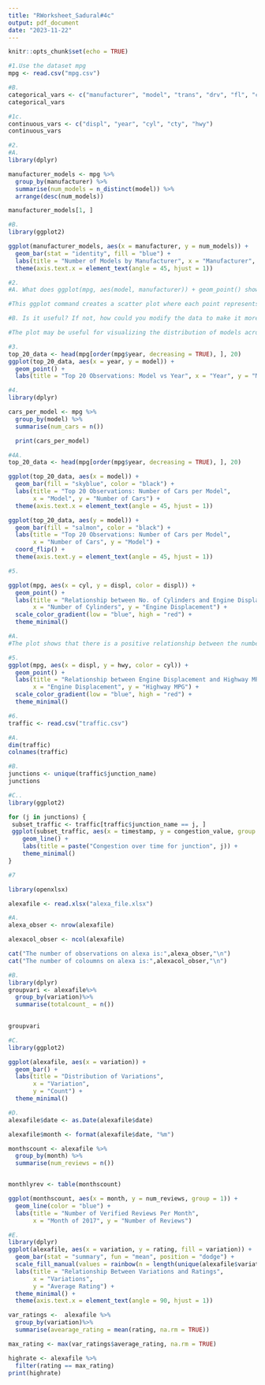```yaml
---
title: "RWorksheet_Sadural#4c"
output: pdf_document
date: "2023-11-22"
---
```


```r
knitr::opts_chunk$set(echo = TRUE)
```



```r
#1.Use the dataset mpg
mpg <- read.csv("mpg.csv")
```

```r
#B.
categorical_vars <- c("manufacturer", "model", "trans", "drv", "fl", "class")
categorical_vars
```

```r
#1c.
continuous_vars <- c("displ", "year", "cyl", "cty", "hwy")
continuous_vars
```

```r
#2.
#A.
library(dplyr)

manufacturer_models <- mpg %>%
  group_by(manufacturer) %>%
  summarise(num_models = n_distinct(model)) %>%
  arrange(desc(num_models))

manufacturer_models[1, ]

```

```r
#B.
library(ggplot2)

ggplot(manufacturer_models, aes(x = manufacturer, y = num_models)) +
  geom_bar(stat = "identity", fill = "blue") +
  labs(title = "Number of Models by Manufacturer", x = "Manufacturer", y = "Number of Models") +
  theme(axis.text.x = element_text(angle = 45, hjust = 1))
```

```r
#2.
#A. What does ggplot(mpg, aes(model, manufacturer)) + geom_point() show?

#This ggplot command creates a scatter plot where each point represents a car model, positioned along the x-axis by the model name and along the y-axis by the manufacturer.

#B. Is it useful? If not, how could you modify the data to make it more informative?

#The plot may be useful for visualizing the distribution of models across manufacturers, but it could be crowded and hard to interpret if there are many models. To make it more informative, you could consider grouping or coloring points based on some other variable, such as the fuel type or class of the car.
```

```r
#3.
top_20_data <- head(mpg[order(mpg$year, decreasing = TRUE), ], 20)
ggplot(top_20_data, aes(x = year, y = model)) +
  geom_point() +
  labs(title = "Top 20 Observations: Model vs Year", x = "Year", y = "Model") + theme(axis.text.x = element_text(angle = 45, hjust = 1))
```

```r
#4.
library(dplyr)

cars_per_model <- mpg %>%
  group_by(model) %>%
  summarise(num_cars = n())

  print(cars_per_model)
```

```r
#4A.
top_20_data <- head(mpg[order(mpg$year, decreasing = TRUE), ], 20)

ggplot(top_20_data, aes(x = model)) +
  geom_bar(fill = "skyblue", color = "black") +
  labs(title = "Top 20 Observations: Number of Cars per Model",
       x = "Model", y = "Number of Cars") +
  theme(axis.text.x = element_text(angle = 45, hjust = 1))
```

```r
ggplot(top_20_data, aes(y = model)) +
  geom_bar(fill = "salmon", color = "black") +
  labs(title = "Top 20 Observations: Number of Cars per Model",
       x = "Number of Cars", y = "Model") +
  coord_flip() +
  theme(axis.text.y = element_text(angle = 45, hjust = 1))
```

```r
#5.

ggplot(mpg, aes(x = cyl, y = displ, color = displ)) +
  geom_point() +
  labs(title = "Relationship between No. of Cylinders and Engine Displacement",
       x = "Number of Cylinders", y = "Engine Displacement") +
  scale_color_gradient(low = "blue", high = "red") +
  theme_minimal()

#A.
#The plot shows that there is a positive relationship between the number of cylinders and engine displacement. As the number of cylinders increases, the engine displacement tends to increase. The color gradient adds an extra dimension, indicating the specific values of engine displacement.
```

```r
#5.
ggplot(mpg, aes(x = displ, y = hwy, color = cyl)) +
  geom_point() +
  labs(title = "Relationship between Engine Displacement and Highway MPG",
       x = "Engine Displacement", y = "Highway MPG") +
  scale_color_gradient(low = "blue", high = "red") +
  theme_minimal()
```

```r
#6.
traffic <- read.csv("traffic.csv")
```

```r
#A.
dim(traffic)
colnames(traffic)
```

```r
#B.
junctions <- unique(traffic$junction_name)
junctions
```

```r
#C..
library(ggplot2)

for (j in junctions) {
 subset_traffic <- traffic[traffic$junction_name == j, ]
 ggplot(subset_traffic, aes(x = timestamp, y = congestion_value, group = ID)) +
    geom_line() +
    labs(title = paste("Congestion over time for junction", j)) +
    theme_minimal()
}
```

```r
#7

library(openxlsx)

alexafile <- read.xlsx("alexa_file.xlsx")
```

```r
#A.
alexa_obser <- nrow(alexafile)

alexacol_obser <- ncol(alexafile)

cat("The number of observations on alexa is:",alexa_obser,"\n")
cat("The number of coloumns on alexa is:",alexacol_obser,"\n")
```

```r
#B.
library(dplyr)
groupvari <- alexafile%>%
  group_by(variation)%>%
  summarise(totalcount_ = n())
 

groupvari

```

```r
#C.
library(ggplot2)

ggplot(alexafile, aes(x = variation)) +
  geom_bar() +
  labs(title = "Distribution of Variations",
       x = "Variation",
       y = "Count") +
  theme_minimal()
```

```r
#D.
alexafile$date <- as.Date(alexafile$date)

alexafile$month <- format(alexafile$date, "%m")

monthscount <- alexafile %>%
  group_by(month) %>%
  summarise(num_reviews = n())


monthlyrev <- table(monthscount)

ggplot(monthscount, aes(x = month, y = num_reviews, group = 1)) +
  geom_line(color = "blue") +
  labs(title = "Number of Verified Reviews Per Month",
       x = "Month of 2017", y = "Number of Reviews")
```

```r
#E.
library(dplyr)
ggplot(alexafile, aes(x = variation, y = rating, fill = variation)) +
  geom_bar(stat = "summary", fun = "mean", position = "dodge") +
  scale_fill_manual(values = rainbow(n = length(unique(alexafile$variation)))) +  
  labs(title = "Relationship Between Variations and Ratings",
       x = "Variations",
       y = "Average Rating") +
  theme_minimal() +
  theme(axis.text.x = element_text(angle = 90, hjust = 1))

var_ratings <-  alexafile %>%
  group_by(variation)%>%
  summarise(avearage_rating = mean(rating, na.rm = TRUE))

max_rating <- max(var_ratings$average_rating, na.rm = TRUE)

highrate <- alexafile %>%
  filter(rating == max_rating)
print(highrate)
```